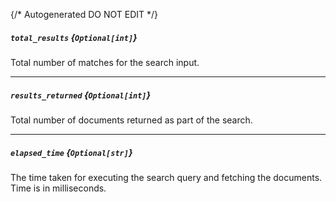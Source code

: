 {/* Autogenerated DO NOT EDIT  */}
##### `total_results` *{`Optional[int]`}*
Total number of matches for the search input.

---
##### `results_returned` *{`Optional[int]`}*
Total number of documents returned as part of the search.

---
##### `elapsed_time` *{`Optional[str]`}*
The time taken for executing the search query and fetching the documents. Time is in milliseconds.


